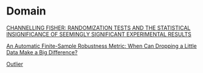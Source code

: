 # Domain

[CHANNELLING FISHER: RANDOMIZATION TESTS AND THE STATISTICAL INSIGNIFICANCE OF SEEMINGLY SIGNIFICANT EXPERIMENTAL RESULTS](https://personal.lse.ac.uk/YoungA/ChannellingFisherQJE.pdf)

[An Automatic Finite-Sample Robustness Metric: When Can Dropping a Little Data Make a Big Difference?](https://arxiv.org/abs/2011.14999)

[Outlier](https://en.wikipedia.org/wiki/Outlier)